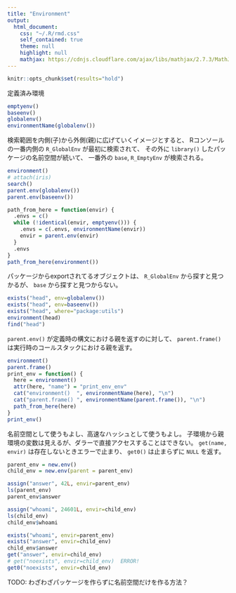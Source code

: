 ```yaml
---
title: "Environment"
output:
  html_document:
    css: "~/.R/rmd.css"
    self_contained: true
    theme: null
    highlight: null
    mathjax: https://cdnjs.cloudflare.com/ajax/libs/mathjax/2.7.3/MathJax.js?config=TeX-AMS_CHTML
---
```


```r
knitr::opts_chunk$set(results="hold")
```

定義済み環境

```r
emptyenv()
baseenv()
globalenv()
environmentName(globalenv())
```

検索範囲を内側(子)から外側(親)に広げていくイメージとすると、
Rコンソールの一番内側の `R_GlobalEnv` が最初に検索されて、
その外に `library()` したパッケージの名前空間が続いて、
一番外の `base`, `R_EmptyEnv` が検索される。

```r
environment()
# attach(iris)
search()
parent.env(globalenv())
parent.env(baseenv())

path_from_here = function(envir) {
  .envs = c()
  while (!identical(envir, emptyenv())) {
    .envs = c(.envs, environmentName(envir))
    envir = parent.env(envir)
  }
  .envs
}
path_from_here(environment())
```

パッケージからexportされてるオブジェクトは、
`R_GlobalEnv` から探すと見つかるが、
`base` から探すと見つからない。

```r
exists("head", env=globalenv())
exists("head", env=baseenv())
exists("head", where="package:utils")
environment(head)
find("head")
```

`parent.env()` が定義時の構文における親を返すのに対して、
`parent.frame()` は実行時のコールスタックにおける親を返す。

```r
environment()
parent.frame()
print_env = function() {
  here = environment()
  attr(here, "name") = "print_env_env"
  cat("environment()  ", environmentName(here), "\n")
  cat("parent.frame() ", environmentName(parent.frame()), "\n")
  path_from_here(here)
}
print_env()
```

名前空間として使うもよし、高速なハッシュとして使うもよし。
子環境から親環境の変数は見えるが、ダラーで直接アクセスすることはできない。
`get(name, envir)` は存在しないときエラーで止まり、
`get0()` は止まらずに `NULL` を返す。

```r
parent_env = new.env()
child_env = new.env(parent = parent_env)

assign("answer", 42L, envir=parent_env)
ls(parent_env)
parent_env$answer

assign("whoami", 24601L, envir=child_env)
ls(child_env)
child_env$whoami

exists("whoami", envir=parent_env)
exists("answer", envir=child_env)
child_env$answer
get("answer", envir=child_env)
# get("noexists", envir=child_env)  ERROR!
get0("noexists", envir=child_env)
```

TODO: わざわざパッケージを作らずに名前空間だけを作る方法？
